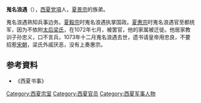 '''嵬名浪遇'''（{{bd|？||1073年||catIdx=W}}），[[西夏|西夏]][[党項|党項]]人，[[夏景宗|夏景宗]]的族弟。

嵬名浪遇熟知兵事边务。[[夏毅宗|夏毅宗]]时嵬名浪遇执掌国政。[[夏惠宗|夏惠宗]]时嵬名浪遇官至都统军，因为不依附[[梁皇后_(西夏毅宗)|太后梁氏]]，在1072年七月，被罢官，他的家属被迁徙。他居家教训子孙忠义，口不言兵，1073年十二月嵬名浪遇去世，遗书请皇帝用忠良，不要招惹[[宋朝|宋朝]]，梁氏外戚厌恶，没有上奏惠宗。

== 参考資料 ==
*《西夏书事》

[[Category:西夏宗室|Category:西夏宗室]]
[[Category:西夏官员|Category:西夏官员]]
[[Category:西夏军事人物|Category:西夏军事人物]]